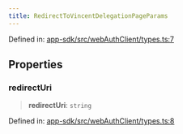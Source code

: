 ```yaml
---
title: RedirectToVincentDelegationPageParams
---
```


Defined in: [app-sdk/src/webAuthClient/types.ts:7](https://github.com/LIT-Protocol/Vincent/blob/59bbcc58961d006596c8c80671cc1200f69f2946/packages/libs/app-sdk/src/webAuthClient/types.ts#L7)

## Properties

### redirectUri

> **redirectUri**: `string`

Defined in: [app-sdk/src/webAuthClient/types.ts:8](https://github.com/LIT-Protocol/Vincent/blob/59bbcc58961d006596c8c80671cc1200f69f2946/packages/libs/app-sdk/src/webAuthClient/types.ts#L8)
